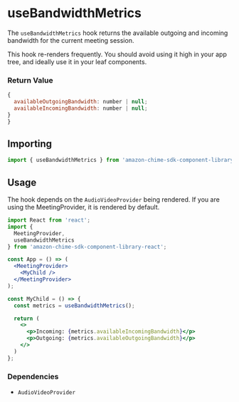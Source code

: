 <Meta title="SDK Hooks/useBandwidthMetrics" />

# useBandwidthMetrics

The `useBandwidthMetrics` hook returns the available outgoing and incoming bandwidth for the current meeting session.

This hook re-renders frequently. You should avoid using it high in your app tree, and ideally use it in your leaf components.

### Return Value

```javascript
{
  availableOutgoingBandwidth: number | null;
  availableIncomingBandwidth: number | null;
}
}
```

## Importing

```javascript
import { useBandwidthMetrics } from 'amazon-chime-sdk-component-library-react';
```

## Usage

The hook depends on the `AudioVideoProvider` being rendered. If you are using the MeetingProvider, it is rendered by default.

```jsx
import React from 'react';
import {
  MeetingProvider,
  useBandwidthMetrics
} from 'amazon-chime-sdk-component-library-react';

const App = () => (
  <MeetingProvider>
    <MyChild />
  </MeetingProvider>
);

const MyChild = () => {
  const metrics = useBandwidthMetrics();

  return (
    <>
      <p>Incoming: {metrics.availableIncomingBandwidth}</p>
      <p>Outgoing: {metrics.availableOutgoingBandwidth}</p>    
    </>
  )
};
```

### Dependencies

- `AudioVideoProvider`
